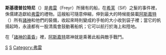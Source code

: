 '''斯基德普拉特尼'''（{{lang-non|Skíðblaðnir}}）是[[弗雷|弗雷]]（Freyr）所擁有的船，在[[希芙|希芙]]（Sif）之髮的事件裡，侏儒{{link-en|伊瓦爾迪的兒子們|Sons_of_Ivaldi}}建造獻給[[弗雷|弗雷]]的禮物。這艘船可隨意伸縮，伸到最大的時候能裝載[[阿斯嘉特|阿斯嘉特]]（{{lang|en|Asgard}}）所有[[諸神|諸神]]和他們的裝備，收起來時則變成約手帕的大小收到袋子裡；當它的帆揚起時，永遠都有一股清風會鼓動著船帆；它可以航行於海上和陸地。

在「[[諸神的黃昏|諸神的黃昏]]」裡，[[阿斯嘉特|阿斯嘉特]]眾神就是乘著此船與敵手戰鬥。

{{北歐神話}}

[[Category:北歐神器|S]]
[[Category:神话传说中的船|S]]
[[Category:弗雷|Category:弗雷]]